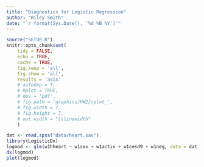 ```yaml
---
title: "Diagnostics for Logistic Regression"
author: "Riley Smith"
date: "`r format(Sys.Date(), '%d %B %Y')`"
---
```


```r
source("SETUP.R")
knitr::opts_chunk$set(
    tidy = FALSE,
    echo = TRUE,
    cache = TRUE,
    fig.keep = 'all',
    fig.show = 'all',
    results = 'asis'
    # autodep = T,
    # Rplot = TRUE,
    # dev = 'pdf',
    # fig.path = 'graphics/HW2/rplot_',
    # fig.width = 7,
    # fig.height = 7,
    # out.width = "\\linewidth"
    )
```

```r
dat <- read.spss("data/heart.sav")
library(LogisticDx)
logmod <- glm(w1hheart ~ w1sex + w1activ + w1cesd9 + w1neg, data = dat, family = "binomial")
dx(logmod)
plot(logmod)
```
